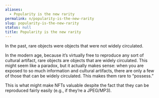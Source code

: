 ```yaml
---
aliases:
  - Popularity is the new rarity
permalink: n/popularity-is-the-new-rarity
slug: popularity-is-the-new-rarity
status: null
title: Popularity is the new rarity
---
```

In the past, rare objects were objects that were not widely circulated.

In the modern age, because it’s virtually free to reproduce any sort of cultural artifact, rare objects are objects that are widely circulated. This might seem like a paradox, but it actually makes sense: when you are exposed to so much information and cultural artifacts, there are only a few of those that can be widely circulated. This makes them rare to “possess.”

This is what might make NFTs valuable despite the fact that they can be reproduced fairly easily (e.g., if they’re a JPEG/MP3).
